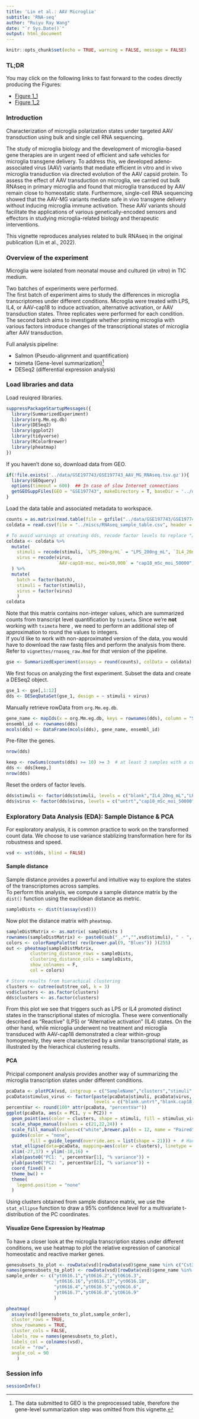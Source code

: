 ```yaml
---
title: 'Lin et al.: AAV Microglia'
subtitle: 'RNA-seq'
author: "Ruiyu Ray Wang"
date: "`r Sys.Date()`"
output: html_document
---
```


```r
knitr::opts_chunk$set(echo = TRUE, warning = FALSE, message = FALSE)
```

### TL;DR

You may click on the following links to fast forward to the codes directly producing the Figures:

  - [Figure 1_1](#Figure1_1)
  - [Figure 1_2](#Figure1_2)

### Introduction

Characterization of microglia polarization states under targeted AAV transduction using bulk and single cell RNA sequencing.

The study of microglia biology and the development of microglia-based gene therapies are in urgent need of efficient and safe vehicles for microglia transgene delivery. To address this, we developed adeno-associated virus (AAV) variants that mediate efficient in vitro and in vivo microglia transduction via directed evolution of the AAV capsid protein. To assess the effect of AAV transduction on microglia, we carried out bulk RNAseq in primary microglia and found that microglia transduced by AAV remain close to homeostatic state. Furthermore, single-cell RNA sequencing showed that the AAV-MG variants mediate safe in vivo transgene delivery without inducing microglia immune activation. These AAV variants should facilitate the applications of various genetically-encoded sensors and effectors in studying microglia-related biology and therapeutic interventions.

This vignette reproduces analyses related to bulk RNAseq in the original publication (Lin et al., 2022).  

### Overview of the experiment

Microglia were isolated from neonatal mouse and cultured (*in vitro*) in TIC medium.

Two batches of experiments were performed.  
The first batch of experiment aims to study the differences in microglia transcriptomes under different conditions. Microglia were treated with LPS, IL4, or AAV-cap18 to induce activation, alternative activation, or AAV transduction states. Three replicates were performed for each condition.  
The second batch aims to investigate whether priming microglia with various factors introduce changes of the transcriptional states of microglia after AAV transduction.

Full analysis pipeline:
  
  - Salmon (Pseudo-alignment and quantification)
  - tximeta (Gene-level summarization)[^1]
  - DESeq2 (differential expression analysis)

### Load libraries and data

Load reuiqred libraries.
```r
suppressPackageStartupMessages({
  library(SummarizedExperiment)
  library(org.Mm.eg.db)
  library(DESeq2)
  library(ggplot2)
  library(tidyverse)
  library(RColorBrewer)
  library(pheatmap)
})
```

If you haven't done so, download data from GEO.
```r
if(!file.exists('../data/GSE197743/GSE197743_AAV_MG_RNAseq.tsv.gz')){
  library(GEOquery)
  options(timeout = 600)  ## In case of slow Internet connections
  getGEOSuppFiles(GEO = "GSE197743", makeDirectory = T, baseDir = '../data/')
}
```

Load the data table and associated metadata to workspace.
```r
counts = as.matrix(read.table(file = gzfile("../data/GSE197743/GSE197743_AAV_MG_RNAseq.tsv.gz"), sep = "\t"))
coldata = read.csv(file = "../miscs/RNAseq_sample_table.csv", header = T)
```

```r
# To avoid warnings at creating dds, recode factor levels to replace "/" by "_" or ".", and convert integer type to factor
coldata <- coldata %>%
  mutate(
    stimuli = recode(stimuli, `LPS_200ng/mL` = "LPS_200ng_mL", `IL4_20ng/mL` = "IL4_20ng_mL"),
    virus = recode(virus, 
                   `AAV-cap18-msc, moi=50,000` = "cap18_mSc_moi_50000")
  ) %>%
  mutate(
    batch = factor(batch),
    stimuli = factor(stimuli),
    virus = factor(virus)
    )
coldata
```

Note that this matrix contains non-integer values, which are summarized counts from transcript level quantification by `tximeta`. Since we're **not** working with `tximeta` here , we need to perform an additional step of approximation to round the values to integers.  
If you'd like to work with non-approximated version of the data, you would have to download the raw fastq files and perform the analysis from there. Refer to `vignettes/rnaseq_raw.Rmd` for *that* version of the pipeline.
```r
gse <- SummarizedExperiment(assays = round(counts), colData = coldata)
```

We first focus on analyzing the first experiment. Subset the data and create a DESeq2 object.
```r
gse_1 <- gse[,1:12]
dds <- DESeqDataSet(gse_1, design = ~ stimuli + virus)
```

Manually retrieve rowData from `org.Mm.eg.db`. 
```r
gene_name <- mapIds(x = org.Mm.eg.db, keys = rownames(dds), column = "SYMBOL", keytype = "ENSEMBL", multiVals = "first")
ensembl_id <- rownames(dds)
mcols(dds) <- DataFrame(mcols(dds), gene_name, ensembl_id)
```

Pre-filter the genes.
```r
nrow(dds)
```
```r
keep <- rowSums(counts(dds) >= 10) >= 3  # at least 3 samples with a count of 10 or higher
dds <- dds[keep,]
nrow(dds)
```

Reset the orders of factor levels.
```r
dds$stimuli <- factor(dds$stimuli, levels = c("blank","IL4_20ng_mL","LPS_200ng_mL"))
dds$virus <- factor(dds$virus, levels = c("untrt","cap18_mSc_moi_50000"))
```

### Exploratory Data Analysis (EDA): Sample Distance & PCA

For exploratory analysis, it is common practice to work on the transformed count data. We choose to use variance stablizing transformation here for its robustness and speed.
```r
vsd <- vst(dds, blind = FALSE)
```

#### Sample distance

Sample distance provides a powerful and intuitive way to explore the states of the transcriptomes across samples.  
To perform this analysis, we compute a sample distance matrix by the `dist()` function using the euclidean distance as metric.
```r
sampleDists <- dist(t(assay(vsd)))
```

Now plot the distance matrix with `pheatmap`.
```r
sampleDistMatrix <- as.matrix( sampleDists )
rownames(sampleDistMatrix) <- paste0(sub("_.*","",vsd$stimuli), " - ", sub("_.*","",vsd$virus))
colors <- colorRampPalette( rev(brewer.pal(9, "Blues")) )(255)
out <- pheatmap(sampleDistMatrix,
         clustering_distance_rows = sampleDists,
         clustering_distance_cols = sampleDists,
         show_colnames = F,
         col = colors)

# Store results from hierachical clustering
clusters <- cutree(out$tree_col, k = 3)
vsd$clusters <- as.factor(clusters)
dds$clusters <- as.factor(clusters)
```

From this plot we see that triggers such as LPS or IL4 promoted distinct states in the transcriptional states of microglia. These were conventionally described as "Reactive" (LPS) or "Alternative activation" (IL4) states. On the other hand, while microglia underwent no treatment and microglia transduced with AAV-cap18 demonstrated a clear within-group homogeneity, they were characterized by a similar transcriptional state, as illustrated by the hierachical clustering results.

#### PCA {#Figure1_1}

Pricipal component analysis provides another way of summarizing the microglia transcription states under different conditions.
```r
pcaData <- plotPCA(vsd, intgroup = c("SampleName","clusters","stimuli","virus"), returnData = TRUE)
pcaData$stimulus_virus <- factor(paste(pcaData$stimuli, pcaData$virus, sep = "."),
                                 levels = c("blank.untrt","blank.cap18_mSc_moi_50000","IL4_20ng_mL.untrt","LPS_200ng_mL.untrt"))
percentVar <- round(100* attr(pcaData, "percentVar"))
ggplot(pcaData, aes(x = PC1, y = PC2)) + 
  geom_point(aes(color = clusters, shape = stimuli, fill = stimulus_virus), size = 2, stroke = 1, position = position_dodge2(width = 0.8)) + 
  scale_shape_manual(values = c(21,22,24)) +
  scale_fill_manual(values=c("white",brewer.pal(n = 12, name = "Paired")[c(5,1,3)])) +
  guides(color = "none",
         fill = guide_legend(override.aes = list(shape = 21))) +  # Hack: github.com/tidyverse/ggplot2/issues/2322
  stat_ellipse(data=pcaData, mapping=aes(color = clusters), linetype = 2) +
  xlim(-27,37) + ylim(-18,16) +
  xlab(paste0("PC1: ", percentVar[1], "% variance")) + 
  ylab(paste0("PC2: ", percentVar[2], "% variance")) + 
  coord_fixed() +
  theme_bw() +
  theme(
    legend.position = "none"
  )
```

Using clusters obtained from sample distance matrix, we use the `stat_ellipse` function to draw a 95% confidence level for a multivariate t-distribution of the PC coordinates.

#### Visualize Gene Expression by Heatmap {#Figure1_2}

To have a closer look at the microglia transcription states under different conditions, we use heatmap to plot the relative expression of canonical homeostatic and reactive marker genes.

```r
genesubsets_to_plot <- rowData(vsd)[rowData(vsd)$gene_name %in% c("Cst3","Cxcl10","Il12b","Ccl2","Il1b","Nos2","Tnf","Il6","Il1a","Clec10a","Clec7a","Chil3","Mrc1"),]$ensembl_id
names(genesubsets_to_plot) <- rowData(vsd)[rowData(vsd)$gene_name %in% c("Cst3","Cxcl10","Il12b","Ccl2","Il1b","Nos2","Tnf","Il6","Il1a","Clec10a","Clec7a","Chil3","Mrc1"),]$gene_name  ## This keeps the order right
sample_order <- c("yt0616.1","yt0616.2","yt0616.3",
                  "yt0616.16","yt0616.17","yt0616.18",
                  "yt0616.4","yt0616.5","yt0616.6",
                  "yt0616.7","yt0616.8","yt0616.9"
                  )
```
```r
pheatmap(
  assay(vsd)[genesubsets_to_plot,sample_order], 
  cluster_rows = TRUE, 
  show_rownames = TRUE, 
  cluster_cols = FALSE, 
  labels_row = names(genesubsets_to_plot),
  labels_col = colnames(vsd),
  scale = "row",
  angle_col = 90
    )
```

### Session info

```r
sessionInfo()
```

[^1]: The data submitted to GEO is the preprocessed table, therefore the gene-level summarization step was omitted from this vignette.
